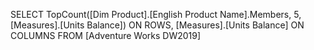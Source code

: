 SELECT
    TopCount([Dim Product].[English Product Name].Members, 5, [Measures].[Units Balance]) ON ROWS,
    [Measures].[Units Balance] ON COLUMNS
FROM
    [Adventure Works DW2019]